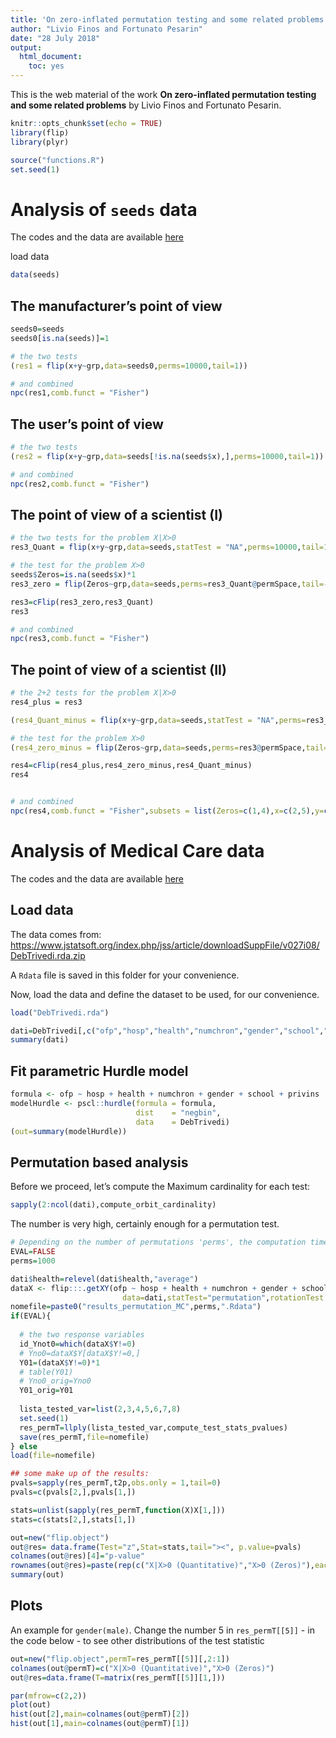 ```yaml
---
title: 'On zero-inflated permutation testing and some related problems: web material'
author: "Livio Finos and Fortunato Pesarin"
date: "28 July 2018"
output: 
  html_document: 
    toc: yes
---
```


This is the web material of the work **On zero-inflated permutation testing and some
related problems** by Livio Finos and Fortunato Pesarin.

```r
knitr::opts_chunk$set(echo = TRUE)
library(flip)
library(plyr)

source("functions.R")
set.seed(1)
```

# Analysis of `seeds` data
The codes and the data are available [here](https://github.com/livioivil/flip_extra/tree/master/Zero-Inflated_Finos_Pesarin_2018)

load data
```r
data(seeds)
```
## The manufacturer's point of view

```r
seeds0=seeds
seeds0[is.na(seeds)]=1

# the two tests
(res1 = flip(x+y~grp,data=seeds0,perms=10000,tail=1))

# and combined
npc(res1,comb.funct = "Fisher")

```


## The user's point of view

```r
# the two tests
(res2 = flip(x+y~grp,data=seeds[!is.na(seeds$x),],perms=10000,tail=1))

# and combined
npc(res2,comb.funct = "Fisher")
```

## The point of view of a scientist (I)

```r
# the two tests for the problem X|X>0
res3_Quant = flip(x+y~grp,data=seeds,statTest = "NA",perms=10000,tail=1,flipReturn = list(permSpace=TRUE,permT=TRUE))

# the test for the problem X>0
seeds$Zeros=is.na(seeds$x)*1
res3_zero = flip(Zeros~grp,data=seeds,perms=res3_Quant@permSpace,tail=-1)

res3=cFlip(res3_zero,res3_Quant)
res3

# and combined
npc(res3,comb.funct = "Fisher")

```

## The point of view of a scientist (II)

```r
# the 2+2 tests for the problem X|X>0
res4_plus = res3

(res4_Quant_minus = flip(x+y~grp,data=seeds,statTest = "NA",perms=res3_Quant@permSpace,tail=-1))

# the test for the problem X>0
(res4_zero_minus = flip(Zeros~grp,data=seeds,perms=res3@permSpace,tail=+1))

res4=cFlip(res4_plus,res4_zero_minus,res4_Quant_minus)
res4


# and combined
npc(res4,comb.funct = "Fisher",subsets = list(Zeros=c(1,4),x=c(2,5),y=c(3,6),overall=1:6))

```


# Analysis of Medical Care data
The codes and the data are available [here](https://github.com/livioivil/flip_extra/tree/master/Zero-Inflated_Finos_Pesarin_2018)

## Load data
The data comes from:
<https://www.jstatsoft.org/index.php/jss/article/downloadSuppFile/v027i08/DebTrivedi.rda.zip>

A `Rdata` file is saved in this folder for your convenience.

Now, load the data and define the dataset to be used, for our convenience.
```r
load("DebTrivedi.rda")

dati=DebTrivedi[,c("ofp","hosp","health","numchron","gender","school","privins")]
summary(dati)
```

## Fit parametric Hurdle model

```r
formula <- ofp ~ hosp + health + numchron + gender + school + privins
modelHurdle <- pscl::hurdle(formula = formula,
                            dist    = "negbin",
                            data    = DebTrivedi)
(out=summary(modelHurdle))

```

## Permutation based analysis


Before we proceed, let's compute the Maximum cardinality for each test:

```r
sapply(2:ncol(dati),compute_orbit_cardinality)
```

The number is very high, certainly enough for a permutation test.

```r
# Depending on the number of permutations 'perms', the computation time can be very high, set EVAL=TRUE (here below) to run the analysis
EVAL=FALSE
perms=1000

dati$health=relevel(dati$health,"average")
dataX <- flip:::.getXY(ofp ~ hosp + health + numchron + gender + school + privins,
                         data=dati,statTest="permutation",rotationTest = FALSE)
nomefile=paste0("results_permutation_MC",perms,".Rdata")
if(EVAL){
  
  # the two response variables
  id_Ynot0=which(dataX$Y!=0)
  # Yno0=dataX$Y[dataX$Y!=0,]
  Y01=(dataX$Y!=0)*1
  # table(Y01)
  # Yno0_orig=Yno0
  Y01_orig=Y01
  
  lista_tested_var=list(2,3,4,5,6,7,8)
  set.seed(1)
  res_permT=llply(lista_tested_var,compute_test_stats_pvalues)
  save(res_permT,file=nomefile)
} else
load(file=nomefile)

## some make up of the results:
pvals=sapply(res_permT,t2p,obs.only = 1,tail=0)
pvals=c(pvals[2,],pvals[1,])

stats=unlist(sapply(res_permT,function(X)X[1,]))
stats=c(stats[2,],stats[1,])

out=new("flip.object")
out@res= data.frame(Test="z",Stat=stats,tail="><", p.value=pvals)
colnames(out@res)[4]="p-value"
rownames(out@res)=paste(rep(c("X|X>0 (Quantitative)","X>0 (Zeros)"),each=7),colnames(dataX$X)[-1],sep=":")
summary(out)
```




## Plots
An example for `gender(male)`. Change the number 5 in `res_permT[[5]]` - in the code below - to see other distributions of the test statistic

```r
out=new("flip.object",permT=res_permT[[5]][,2:1])
colnames(out@permT)=c("X|X>0 (Quantitative)","X>0 (Zeros)")
out@res=data.frame(T=matrix(res_permT[[5]][1,]))

par(mfrow=c(2,2))
plot(out)
hist(out[2],main=colnames(out@permT)[2])
hist(out[1],main=colnames(out@permT)[1])
```